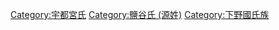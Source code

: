 [[Category:宇都宮氏|Category:宇都宮氏]]
[[Category:鹽谷氏_(源姓)|Category:鹽谷氏 (源姓)]]
[[Category:下野國氏族|Category:下野國氏族]]